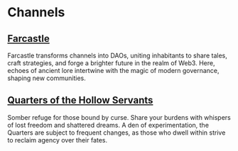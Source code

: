 # Channels

## [Farcastle](https://warpcast.com/~/channel/farcastle)

Farcastle transforms channels into DAOs, uniting inhabitants to share tales, craft strategies, and forge a brighter future in the realm of Web3. Here, echoes of ancient lore intertwine with the magic of modern governance, shaping new communities.

## [Quarters of the Hollow Servants](https://warpcast.com/~/channel/quarters)

Somber refuge for those bound by curse. Share your burdens with whispers of lost freedom and shattered dreams. A den of experimentation, the Quarters are subject to frequent changes, as those who dwell within strive to reclaim agency over their fates.
